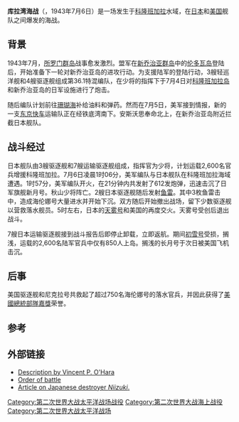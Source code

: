{{NoteTA
|1=zh-tw:新喬治亞; zh-cn:新乔治亚; zh-hk:新佐治亞
}}
{{Infobox Military Conflict
|image=[[File:USS_Helena_(CL-50)_firing_during_the_Battle_of_Kula_Gulf,_6_July_1943_(80-G-54553).jpg|300px]]
|caption=海伦娜号轻巡洋舰向日本舰队开火
|conflict=库拉湾海战
|partof=[[太平洋战争|太平洋战争]]
|date=1943年7月6日
|place=[[所罗门群岛|所罗门群岛]][[科隆班加拉岛|科隆班加拉]]水域
|result= 沒有定論；2,600名日軍中有850人成功登陸維拉，其餘人員則被殺或未能著陸
|combatant1=[[File:US_flag_48_stars.svg|22px]] [[美国|美国]]
|combatant2=[[File:Merchant_flag_of_Japan_(1870).svg|22px]] [[大日本帝国|日本]]
|commander1=[[File:US_flag_48_stars.svg|22px]] [[沃尔登·安斯沃思|沃尔登·安斯沃思]]海军少将
|commander2=[[File:Merchant_flag_of_Japan_(1870).svg|22px]] [[秋山辉男|秋山辉男]]海军少将{{KIA}}
|strength1=3艘輕巡洋舰<br>4艘[[驱逐舰|驱逐舰]]
|strength2=10艘[[驱逐舰|驱逐舰]]
|casualties1=1艘輕巡洋舰沉没<br>168人阵亡<ref>Morison, ''Breaking the Bismarcks'', p. 194.</ref>
|casualties2=2艘驱逐舰沉没<br>324人阵亡<ref>Nevitt, ''Combinedfleet.com'', [http://www.combinedfleet.com/lancers.htm] & Morison, ''Breaking the Bismarcks'', p. 174.</ref>
}}
{{Campaignbox Solomons}}
{{Campaignbox 新佐治亞群島戰役}}
'''库拉湾海战'''（'''{{lang|en|Battle of Kula Gulf}}'''，1943年7月6日）是一场发生于[[科隆班加拉岛|科隆班加拉]]水域，在[[大日本帝国|日本]]和[[美国|美国]]舰队之间爆发的海战。

==背景==
1943年7月，[[所罗门群岛|所罗门群岛]]战事愈发激烈。盟军在[[新乔治亚群岛|新乔治亚群岛]]中的[[伦多瓦岛|伦多瓦岛]]登陆后，开始准备下一轮对新乔治亚岛的进攻行动。为支援陆军的登陆行动，3艘轻巡洋舰和4艘驱逐舰组成第36.1特混编队，在{{le|沃尔登·安斯沃思|Walden L. Ainsworth}}少将的指挥下于7月4日对[[科隆班加拉岛|科隆班加拉岛]]和新乔治亚岛的日军设施进行了炮击。

随后编队计划前往[[珊瑚海|珊瑚海]]补给油料和弹药。然而在7月5日，美军接到情报，新的一支[[东京快车|东京快车]]运输队正在经铁底湾南下。安斯沃思奉命北上，在新乔治亚岛附近拦截日本舰队。

==战斗经过==
日本舰队由3艘驱逐舰和7艘运输驱逐舰组成，指挥官为{{link-ja|秋山辉男|秋山輝男}}少将，计划运载2,600名官兵增援科隆班加拉。7月6日凌晨1时06分，美军编队与日本舰队在科隆班加拉海域遭遇。1时57分，美军编队开火，在21分钟内共发射了612发炮弹，迅速击沉了日军旗舰新月号。秋山少将阵亡。2艘日本驱逐舰随后发射[[鱼雷|鱼雷]]。其中3枚鱼雷击中{{le|海伦娜号巡洋舰|USS Helena (CL-50)}}，造成海伦娜号大量进水并开始下沉。双方随后开始撤出战场，留下少数驱逐舰以营救落水舰员。5时左右，日本的[[天雾号驱逐舰|天雾号]]和美国的{{le|尼克拉号驱逐舰（DD-449）|USS Nicholas (DD-449)}}再度交火。天雾号受创后退出战斗。

7艘日本运输驱逐舰接到战斗报告后即停止卸载，立即返航。期间[[初雪號驅逐艦_(吹雪型)|初雪号]]受损，{{link-ja|長月號驅逐艦|長月 (睦月型駆逐艦)|長月號}}搁浅，运载的2,600名陆军官兵中仅有850人上岛。搁浅的长月号于次日被美国飞机击沉。

==后事==
美国驱逐舰{{le|拉德弗德号驱逐舰|USS Radford (DD-446)|拉德弗德号（DD-446）}}和尼克拉号共救起了超过750名海伦娜号的落水官兵，并因此获得了[[總統單位表彰_(美國)|美國總統部隊嘉獎]]荣誉。

==参考==
<div class="references-small">
<references/>
</div>

==外部链接==
* [http://www.microworks.net/pacific/battles/kula_gulf.htm Description by Vincent P. O'Hara] {{Wayback|url=http://www.microworks.net/pacific/battles/kula_gulf.htm |date=20080726165525 }}
* [http://www.navweaps.com/index_oob/OOB_WWII_Pacific/OOB_WWII_Kula-Gulf.htm Order of battle] {{Wayback|url=http://www.navweaps.com/index_oob/OOB_WWII_Pacific/OOB_WWII_Kula-Gulf.htm |date=20080926213900 }}
* [http://www.combinedfleet.com/niizuk_o.htm Article on Japanese destroyer ''Niizuki''.] {{Wayback|url=http://www.combinedfleet.com/niizuk_o.htm |date=20080720042520 }}

[[Category:第二次世界大战太平洋战场战役|Category:第二次世界大战太平洋战场战役]]
[[Category:第二次世界大战海上战役|Category:第二次世界大战海上战役]]
[[Category:第二次世界大战太平洋战场|Category:第二次世界大战太平洋战场]]